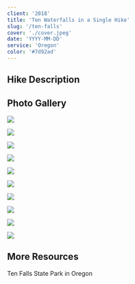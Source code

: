 ```yaml
---
client: '2018'
title: 'Ten Waterfalls in a Single Hike'
slug: '/ten-falls'
cover: './cover.jpeg'
date: 'YYYY-MM-DD'
service: 'Oregon'
color: '#7d92ad'
---
```


## Hike Description

## Photo Gallery

![](./heading-down.jpg)

![](./fall-1.jpg)

![](./fall-2.jpg)

![](./fall-2-stairs.jpg)

![](./treeline.jpg)

![](./fall-4.jpg)

![](./fall-6.jpg)

![](./fall-8.jpg)

![](./trees.jpg)

![](./trees2.jpg)

## More Resources

Ten Falls State Park in Oregon
